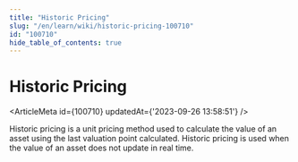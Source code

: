 ```yaml
---
title: "Historic Pricing"
slug: "/en/learn/wiki/historic-pricing-100710"
id: "100710"
hide_table_of_contents: true
---
```



# Historic Pricing

<ArticleMeta id={100710} updatedAt={'2023-09-26 13:58:51'} />
<div className='border-solid border-b border-t-0 my-4 border-[var(--ifm-color-gray-300)]' />

Historic pricing is a unit pricing method used to calculate the value of an asset using the last valuation point calculated. Historic pricing is used when the value of an asset does not update in real time.
